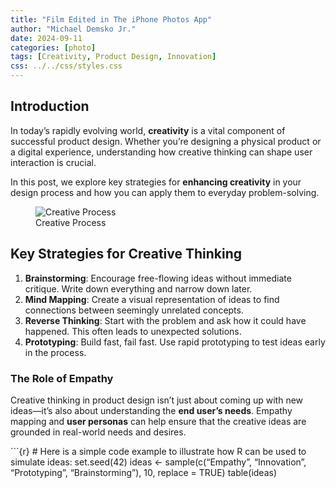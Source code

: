 ```yaml
---
title: "Film Edited in The iPhone Photos App"
author: "Michael Demsko Jr."
date: 2024-09-11
categories: [photo]
tags: [Creativity, Product Design, Innovation]
css: ../../css/styles.css
---
```


## Introduction

In today's rapidly evolving world, **creativity** is a vital component of successful product design. Whether you're designing a physical product or a digital experience, understanding how creative thinking can shape user interaction is crucial.

In this post, we explore key strategies for **enhancing creativity** in your design process and how you can apply them to everyday problem-solving.

![Creative Process](https://via.placeholder.com/600x400 "Creative Process in Design")

## Key Strategies for Creative Thinking

1.  **Brainstorming**: Encourage free-flowing ideas without immediate critique. Write down everything and narrow down later.
2.  **Mind Mapping**: Create a visual representation of ideas to find connections between seemingly unrelated concepts.
3.  **Reverse Thinking**: Start with the problem and ask how it could have happened. This often leads to unexpected solutions.
4.  **Prototyping**: Build fast, fail fast. Use rapid prototyping to test ideas early in the process.

### The Role of Empathy

Creative thinking in product design isn't just about coming up with new ideas—it's also about understanding the **end user's needs**. Empathy mapping and **user personas** can help ensure that the creative ideas are grounded in real-world needs and desires.

\`\`\`{r} \# Here is a simple code example to illustrate how R can be used to simulate ideas: set.seed(42) ideas \<- sample(c("Empathy", "Innovation", "Prototyping", "Brainstorming"), 10, replace = TRUE) table(ideas)
